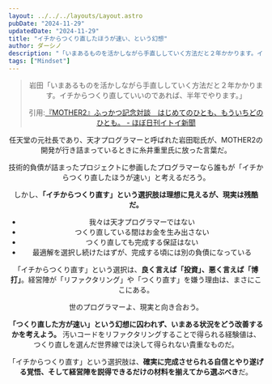 ```yaml
---
layout: ../../../layouts/Layout.astro
pubDate: "2024-11-29"
updatedDate: "2024-11-29"
title: "イチからつくり直したほうが速い、という幻想"
author: ダーシノ
description: "「いまあるものを活かしながら手直ししていく方法だと２年かかります。イチからつくり直していいのであれば、半年でやります。」任天堂の元社長であり、天才プログラマーと呼ばれた岩田聡氏が、MOTHER2の開発が行き詰まっているときに糸井重里氏に放った言葉だ。技術的負債が詰まったプロジェクトに参画したプログラマーなら誰もが「イチからつくり直したほうが速い」と考えるだろう。しかし、「イチからつくり直す」という選択肢は理想に見えるが、現実は残酷だ。"
tags: ["Mindset"]
---
```



<Header {...frontmatter} />

> 岩田「いまあるものを活かしながら手直ししていく方法だと２年かかります。イチからつくり直していいのであれば、半年でやります。」
>
> 引用:[『MOTHER2』ふっかつ記念対談　はじめてのひとも、もういちどのひとも。 - ほぼ日刊イトイ新聞](https://www.1101.com/nintendo/mother2_wiiu/)

任天堂の元社長であり、天才プログラマーと呼ばれた岩田聡氏が、MOTHER2の開発が行き詰まっているときに糸井重里氏に放った言葉だ。

技術的負債が詰まったプロジェクトに参画したプログラマーなら誰もが「イチからつくり直したほうが速い」と考えるだろう。

しかし、**「イチからつくり直す」という選択肢は理想に見えるが、現実は残酷だ。**


- 我々は天才プログラマーではない
- つくり直している間はお金を生み出さない
- つくり直しても完成する保証はない
- 最適解を選択し続けたはずが、完成する頃には別の負債になっている

「イチからつくり直す」という選択は、**良く言えば「投資」、悪く言えば「博打」**。経営陣が「リファクタリング」や「つくり直す」を嫌う理由は、まさにここにある。

世のプログラマーよ、現実と向き合おう。

**「つくり直した方が速い」という幻想に囚われず、いまある状況をどう改善するかを考えよう。** 汚いコードをリファクタリングすることで得られる経験値は、つくり直しを選んだ世界線では決して得られない貴重なものだ。

「イチからつくり直す」という選択肢は、**確実に完成させられる自信とやり遂げる覚悟、そして経営陣を説得できるだけの材料を揃えてから選ぶべき**だ。
